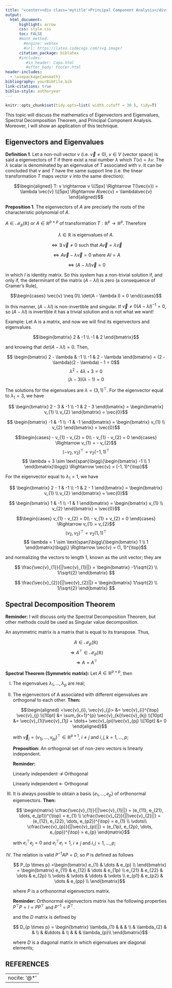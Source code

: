 ```yaml
---
title: "<center><div class='mytitle'>Principal Component Analysis</div></center>"
output:
  html_document:
      highlight: arrow
      css: style.css
      toc: FALSE
      #math_method: 
        #engine: webtex
        #url: https://latex.codecogs.com/svg.image?
      citation_package: biblatex
      #includes: 
         #in_header: Capa.html
         #after_body: Footer.html
header-includes:
  - \usepackage{amsmath}
bibliography: yourBibFile.bib
link-citations: true
biblio-style: authoryear
---
```




```r

knitr::opts_chunk$set(tidy.opts=list( width.cutoff = 30 ), tidy=T)

```

<section class="section" >
  <div class="content">

This topic will discuss the mathematics of  Eigenvectors and Eigenvalues, Spectral Decomposition Theorem, and Principal Component Analysis. Moreover, I will show an application of this technique. 

# Eigenvectors and Eigenvalues

<div class="Definition">
<p><strong>Definition 1</strong>.
Let a non-null vector $v$ (i.e. $\vec{v} \neq 0$), $v \in V$ (vector space) is said a eigenvectors of $T$ if there exist a real number $\lambda$ which $T(v) = \lambda v$. The $\lambda$ scalar is denominated by an eigenvalue of $T$ associated with $v$. It can be concluded that $v$ and $T$ have the same support line (i.e. the linear transformation $T$ maps vector $v$ into the same direction):
</p>
</div>


<div class="equation">
  $$\begin{aligned}
  T: v \rightarrow v \\[5px]
  \Rightarrow
  T(\vec{v}) = \lambda \vec{v} \\[5px]
  \Rightarrow A\vec{v} = \lambda\vec{v}
  \end{aligned}$$
</div>

<div class="Preposition">
<p><strong>Preposition 1</strong>.
The eigenvectors of $A$ are precisely the roots of the characteristic polynomial of $A$. 
</p>
</div>

$A \in \mathcal{M}_{p}(\mathbb{R})$ or $A \in \mathbb{R}^{p \times p}$ of transformation $T: \mathbb{R}^{p} \rightarrow \mathbb{R}^{p}$. Therefore 

<div style="text-align: center;">
  $\lambda \in \mathbb{R}$ is eigenvalues of $A$. 
  
  $\Leftrightarrow \exists$ $\vec{v} \neq 0$ such that $A\vec{v} = \lambda\vec{v}$
  
  $\Leftrightarrow A\vec{v} - \lambda\vec{v} = 0$ where $AI = A$
  
  $\Leftrightarrow (A - \lambda I)\vec{v} = 0$
</div>

in which $I$ is identity matrix. So this system has a non-trivial solution if, and only if, the determinant of the matrix $(A - \lambda I)$ is zero (a consequence of Cramer's Rule),

<div class="equation">
  $$\begin{cases}
      \vec{v} \neq 0\\
      \det(A - \lambda I) = 0
    \end{cases}$$
</div>

In this manner, $(A - \lambda I)$ is non-invertible and singular. If $\vec{v} \neq 0(A - \lambda I)^{-1} = 0$, so $(A - \lambda I)$ is invertible it has a trivial solution and is not what we want!

Example: Let A is a matrix, and now we will find its eigenvectors and eigenvalues.

<div class="equation">
$$\begin{bmatrix}
 2 & -1 \\
-1 &  2 
\end{bmatrix}$$
</div>

and knowing that $det(A - \lambda I) =0$. Then,

<div class="equation">
$$ \begin{bmatrix}
 2 - \lambda & -1 \\
-1 &  2 - \lambda 
\end{bmatrix} = (2 - \lambda)(2 - \lambda) - 1 = 0$$
$$\lambda^2 - 4 \lambda + 3 = 0$$
$$ (\lambda - 3)(\lambda - 1) = 0$$
</div>

The solutions for the eigenvalues are $\lambda = (3, 1)^{\top}$. For the eigenvector equal to $\lambda_{1} = 3$, we have

<div class="equation">
$$ \begin{bmatrix}
 2 - 3 & -1 \\
-1 &  2 - 3 
\end{bmatrix} = \begin{bmatrix}
 v_{1}  \\
 v_{2}
\end{bmatrix} = \vec{0}$$
</div>
<div class="equation">
$$ \begin{bmatrix}
 -1 & -1 \\
-1 &  -1 
\end{bmatrix} = \begin{bmatrix}
 v_{1}  \\
 v_{2}
\end{bmatrix} = \vec{0}$$
</div>
<div class="equation">
$$\begin{cases}
      - v_{1} - v_{2} = 0\\
      - v_{1} - v_{2} = 0
    \end{cases} \Rightarrow  v_{1} = - v_{2}$$
$$ (- v_{2}, v_{2})^{\top} = v_{2}(- 1, 1)^{\top}$$
$$ \lambda = 3 \sim \text{span}\bigg\{\begin{bmatrix}
 -1  \\
 1
\end{bmatrix}\bigg\} \Rightarrow \vec{v} = (-1, 1)^{\top}$$

</div>

For the eigenvector equal to $\lambda_{1} = 1$, we have

<div class="equation">
$$ \begin{bmatrix}
 2 - 1 & -1 \\
-1 &  2 - 1 
\end{bmatrix} = \begin{bmatrix}
 v_{1}  \\
 v_{2}
\end{bmatrix} = \vec{0}$$
</div>
<div class="equation">
$$ \begin{bmatrix}
 1 & -1 \\
-1 &  1 
\end{bmatrix} = \begin{bmatrix}
 v_{1}  \\
 v_{2}
\end{bmatrix} = \vec{0}$$
</div>
<div class="equation">
$$\begin{cases}
        v_{1} - v_{2} = 0\\
      - v_{1} + v_{2} = 0
    \end{cases} \Rightarrow  v_{1} = v_{2}$$
$$ ( v_{2}, v_{2})^{\top} = v_{2}(1, 1)^{\top}$$
$$ \lambda = 1 \sim \text{span}\bigg\{\begin{bmatrix}
 1  \\
 1
\end{bmatrix}\bigg\} \Rightarrow \vec{v} = (1, 1)^{\top}$$

</div>

and normalizing the vectors to length 1, known as the unit vector; they are

<div class="equation">
$$ \frac{\vec{v}_{1}}{||\vec{v}_{1}||} = \begin{bmatrix}
 -1/\sqrt{2} \\
 1/\sqrt{2}
\end{bmatrix} $$
</div>
<div class="equation">
$$ \frac{\vec{v}_{2}}{||\vec{v}_{2}||} = \begin{bmatrix}
 1/\sqrt{2} \\
 1/\sqrt{2}
\end{bmatrix} $$
</div>

# Spectral Decomposition Theorem

<div class="Reminder">
<p><strong>Reminder:</strong>
I will discuss only the Spectral Decomposition Theorem, but other methods could be used as Singular value decomposition.
</p>
</div>

An asymmetric matrix is a matrix that is equal to its transpose. Thus, 

<div class="equation">
$$ A \in \mathcal{M}_{p}(\mathbb{R}) $$
$$ \Rightarrow A^{\top} \in \mathcal{M}_{p}(\mathbb{R}) $$
$$\Rightarrow A = A^{\top}$$
</div>


<div class="Teorema">
<p><strong>Spectral Theorem (Symmetric matrix):</strong>
Let $A \in \mathbb{R}^{p \times p}$, then
</p>
</div>

<div class="lista">
  <ol type="I">
  <li> The eigenvalues $\lambda_{1}, \dots, \lambda_{p}$ are real;</li>
  <li> The eigenvectors of A associated with different eigenvalues are orthogonal to each other. **Then:**

<div class="equation">
$$\begin{aligned}
<\vec{v}_{i}, \vec{v}_{j}> &= \vec{v}_{i}^{\top} \vec{v}_{j} \\[10pt]
 &=  \sum_{k=1}^{p} \vec{v}_{ki}\vec{v}_{kj}  \\[10pt]
 &= \vec{v}_{1i}\vec{v}_{1j} + \dots+ \vec{v}_{pi}\vec{v}_{pj} \\[10pt]
 &= 0
\end{aligned}$$
</div>
with $\vec{v}_{j} = (v_{1j}, \dots, v_{pj})^{\top} \in \mathbb{R}^{p \times 1}$, $i \neq j$ and $i, j, k = 1, \dots, p$; 

<div class="Preposition">
<p><strong>Preposition:</strong>
An orthogonal set of non-zero vectors is linearly independent.
</p>
</div>
<div class="Reminder">
<p><strong>Reminder:</strong>

Linearly independent $\nrightarrow$ Orthogonal

Linearly independent $\leftarrow$ Orthogonal
</p>
</div>

</li>
<li> It is always possible to obtain a basis $\{e_{1}, \dots, e_{p}\}$ of orthonormal eigenvectors. **Then:**

<div class="equation">
$$ \begin{matrix}
 \cfrac{\vec{v}_{1}}{||\vec{v}_{1}||} = (e_{11}, e_{21}, \dots, e_{p1})^{\top} = e_{1} \\
  \cfrac{\vec{v}_{2}}{||\vec{v}_{2}||} = (e_{12}, e_{22}, \dots, e_{p2})^{\top} = e_{1} \\
  \vdots\\
 \cfrac{\vec{v}_{p}}{||\vec{v}_{p}||} = (e_{1p}, e_{2p}, \dots, e_{pp})^{\top} = e_{p}
\end{matrix}$$
</div>

with $e_{i}^{\top} e_{j} = 0$ and $e_{i}^{\top} e_{i} = 1$, $i \neq j$ and $i, j = 1, \dots, p$;

</li>
<li> The relation is valid $P^{-1}AP = D$, so $P$ is defined as follows 

<div class="equation">
$$ P_{p \times p} =\begin{bmatrix}
 e_{1} & \dots & e_{p} \\
\end{bmatrix} = 
\begin{bmatrix}
 e_{11} &  e_{12} & \dots & e_{1p} \\
 e_{21} &  e_{22} & \dots & e_{2p} \\
 \vdots &  \vdots & \ddots & \vdots \\
 e_{p1} &  e_{p2} & \dots & e_{pp} \\
\end{bmatrix}$$ 
</div>

where $P$ is a orthonormal eigenvectors matrix.
<div class="Reminder">
<p><strong>Reminder:</strong>
Orthonormal eigenvectors matrix has the following properties
$P^{\top}P = I = PP^{\top}$ and $P^{-1} = P^{\top}$.
</p>
</div>

and the $D$ matrix is defined by 

<div class="equation">
$$ D_{p \times p} =
\begin{bmatrix}
\lambda_{1} &         &       & \\
        &  \lambda_{2} &       & \\
        &         &\ddots & \\
        &         &       & \lambda_{p}\\
\end{bmatrix}$$ 
</div>

where $D$ is a diagonal matrix in which eigenvalues are diagonal elements;

</li>
</ol> 
</div>






<!--
The first one is the most famous distribution, is the Bernoulli distribution. Let $X$ a binary random variable with probability density function (PDF) $f_{x}$ . Then, $X \sim Ber(p)$ has PDF

<div class="equation">
  $$f(x) = \P(X = x) = p^{x} (1-p)^{1-x}$$
</div>
    
where the support is $X \in \{0, 1\}$ and parametric space is $p \in (0, 1)$. The expected value (mathematical expectation) is $\E(X) = p$ and variance is $\var(X) = p(1 - p)$.

I will not discuss moments in statistics here where the first moment is mathematical expectations and the second is related to variance. Nevertheless, [Wikipedia](https://en.wikipedia.org/wiki/Moment_(mathematics)) is a good site where you might start to study more about this topic. I love this concept because everything concerning statistical models is linked to a mean, mainly in generalized linear models ([MLG](https://en.wikipedia.org/wiki/Generalized_linear_model)). But it is a topic to see forward. 


<span style="width:40px;display:inline-block"></span>

```r
set.seed(123)

```
-->


 
# REFERENCES

<div id="refs">
---
nocite: '@*'
---
</div>

</div>
</section>





